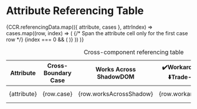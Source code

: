 
<Meta of={CCR} />

# Attribute Referencing Table

<div
  className="table-responsive"
  style={{ '--post-docs-tile-size': '100px', '--post-docs-tile-rg-size': '100px' }}
>
  <table className="table table-bordered ">
    <caption className="visually-hidden">Cross-component referencing table</caption>
    <colgroup>
      <col style={{ width: '15%' }} />
      <col style={{ width: '28%' }} />
      <col style={{ width: '25%' }} />
      <col style={{ width: '15%' }} />
      <col style={{ width: '10%' }} />
    </colgroup>
    <thead>
      <tr>
        <th style={{ textAlign: 'left' }} scope="col">Attribute</th>
        <th scope="col">Cross-Boundary Case</th>
        <th scope="col" style={{ fontSize: '1.2rem' }}>Works Across ShadowDOM</th>
        <th scope="col" style={{ fontSize: '1.2rem' }}>✔️Workaround/⬇️Trade-off</th>
        <th scope="col">Documentation Link</th>
      </tr>
    </thead>
   <tbody>
 {CCR.referencingData.map(({ attribute, cases }, attrIndex) =>
  cases.map((row, index) => (
    <tr
      key={`${attribute}-${index}`}
      style={{
        backgroundColor: attrIndex % 2 === 1 ? '#f2f2f2' : 'transparent', 
      }}
    >
      {/* Span the attribute cell only for the first case row */}
      {index === 0 && (
        <td rowSpan={cases.length} style={{ verticalAlign: 'middle' }}>
          {attribute}
        </td>
      )}
      <td style={{ fontSize: '1.1rem', textAlign: 'center', verticalAlign: 'middle' }}>{row.case}</td>
      <td style={{ textAlign: 'center', verticalAlign: 'middle' }}>{row.worksAcrossShadow}</td>
      <td style={{ textAlign: 'center', verticalAlign: 'middle' }}>{row.workaround}</td>
      <td style={{ textAlign: 'center', verticalAlign: 'middle' }}>
        {row.docPage ? (
          <a
            href={row.docPage}
            style={{ textDecoration: 'none' }}
            target="_blank"
            rel="noopener noreferrer"
          >
            🔗
          </a>
        ) : null}
      </td>
    </tr>
  ))
)}

</tbody>
  </table>
</div>

